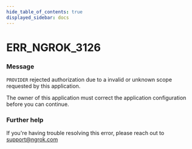 ```yaml
---
hide_table_of_contents: true
displayed_sidebar: docs
---
```



# ERR_NGROK_3126

### Message
`PROVIDER` rejected authorization due to a invalid or unknown scope requested by this application.

The owner of this application must correct the application configuration before you can continue.

<ErrorDetails error='err_ngrok_3126' />


### Further help
If you're having trouble resolving this error, please reach out to [support@ngrok.com](mailto:support@ngrok.com?subject=Help%20with%20ERR_NGROK_3126)


